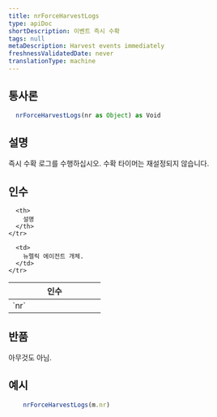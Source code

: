```yaml
---
title: nrForceHarvestLogs
type: apiDoc
shortDescription: 이벤트 즉시 수확
tags: null
metaDescription: Harvest events immediately
freshnessValidatedDate: never
translationType: machine
---
```


## 통사론

```js
  nrForceHarvestLogs(nr as Object) as Void
```

## 설명

즉시 수확 로그를 수행하십시오. 수확 타이머는 재설정되지 않습니다.

## 인수

<table>
  <thead>
    <tr>
      <th width="25%">
        인수
      </th>

      <th>
        설명
      </th>
    </tr>
  </thead>

  <tbody>
    <tr>
      <td>
        `nr`
      </td>

      <td>
        뉴렐릭 에이전트 개체.
      </td>
    </tr>
  </tbody>
</table>

## 반품

아무것도 아님.

## 예시

```js
  	nrForceHarvestLogs(m.nr)
```